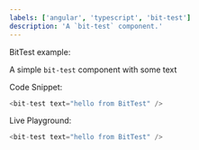 ```yaml
---
labels: ['angular', 'typescript', 'bit-test']
description: 'A `bit-test` component.'
---
```



BitTest example:

A simple `bit-test` component with some text

Code Snippet:
```js
<bit-test text="hello from BitTest" />
```


Live Playground:
```js live
<bit-test text="hello from BitTest" />
```

